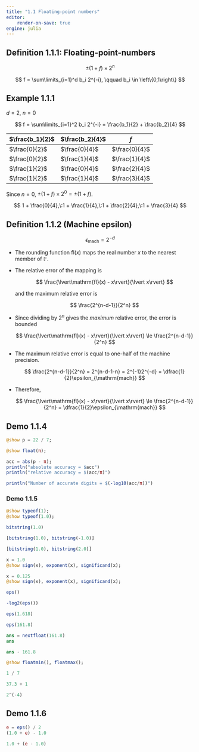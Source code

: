 ```yaml
---
title: "1.1 Floating-point numbers"
editor:
    render-on-save: true
engine: julia
---
```


## Definition 1.1.1: Floating-point-numbers

$$
\pm\left(1 + f\right) \times 2^n
$$

$$
f = \sum\limits_{i=1}^d b_i 2^{-i}, \qquad b_i \in \left\{0,1\right\}
$$

## Example 1.1.1

$d = 2$, $n = 0$

$$
f = \sum\limits_{i=1}^2 b_i 2^{-i} = \frac{b_1}{2} + \frac{b_2}{4}
$$

| $\frac{b_1}{2}$ | $\frac{b_2}{4}$ |      $f$        |
|-----------------|-----------------|-----------------|
| $\frac{0}{2}$   | $\frac{0}{4}$   |  $\frac{0}{4}$  |
| $\frac{0}{2}$   | $\frac{1}{4}$   |  $\frac{1}{4}$  |
| $\frac{1}{2}$   | $\frac{0}{4}$   |  $\frac{2}{4}$  |
| $\frac{1}{2}$   | $\frac{1}{4}$   |  $\frac{3}{4}$  |

Since $n = 0$, $\pm\left(1 + f\right) \times 2^0 = \pm\left(1 + f\right)$.

$$
1 + \frac{0}{4},\:1 + \frac{1}{4},\:1 + \frac{2}{4},\:1 + \frac{3}{4}
$$

## Definition 1.1.2 (Machine epsilon)

$$
\epsilon_{\mathrm{mach}} = 2^{-d}
$$

- The rounding function $\mathrm{fl}(x)$ maps the real number $x$ to the nearest
member of $\mathbb{F}$.
- The relative error of the mapping is

  $$
  \frac{\lvert\mathrm{fl}(x) - x\rvert}{\lvert x\rvert}
  $$

  and the maximum relative error is

  $$
  \frac{2^{n-d-1}}{2^n}
  $$

- Since dividing by $2^n$ gives the _maximum_ relative error, the error is
bounded

  $$
  \frac{\lvert\mathrm{fl}(x) - x\rvert}{\lvert x\rvert} \le \frac{2^{n-d-1}}{2^n}
  $$

- The maximum relative error is equal to one-half of the machine precision.

  $$
  \frac{2^{n-d-1}}{2^n} = 2^{n-d-1-n} = 2^{-1}2^{-d} = \dfrac{1}{2}\epsilon_{\mathrm{mach}}
  $$

- Therefore,

  $$
  \frac{\lvert\mathrm{fl}(x) - x\rvert}{\lvert x\rvert} \le \frac{2^{n-d-1}}{2^n}
   = \dfrac{1}{2}\epsilon_{\mathrm{mach}}
  $$

## Demo 1.1.4
```julia
@show p = 22 / 7;
```

```julia
@show float(π);
```

```julia
acc = abs(p - π);
println("absolute accuracy = $acc")
println("relative accuracy = $(acc/π)")
```

```julia
println("Number of accurate digits = $(-log10(acc/π))")
```

### Demo 1.1.5

```julia
@show typeof(1);
@show typeof(1.0);
```

```julia
bitstring(1.0)
```

```julia
[bitstring(1.0), bitstring(-1.0)]
```

```julia
[bitstring(1.0), bitstring(2.0)]
```

```julia
x = 1.0
@show sign(x), exponent(x), significand(x);
```

```julia
x = 0.125
@show sign(x), exponent(x), significand(x);
```

```julia
eps()
```

```julia
-log2(eps())
```

```julia
eps(1.618)
```

```julia
eps(161.8)
```

```julia
ans = nextfloat(161.8)
ans
```

```julia
ans - 161.8
```

```julia
@show floatmin(), floatmax();
```

```julia
1 / 7
```

```julia
37.3 + 1
```

```julia
2^(-4)
```

## Demo 1.1.6
```julia
e = eps() / 2
(1.0 + e) - 1.0
```

```julia
1.0 + (e - 1.0)
```
